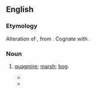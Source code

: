 ==English==

===Etymology===
Alteration of {{inh|en|enm|quabbe|t=a marsh, bog}}, from {{inh|en|ang|cwabba|t=that which shakes or trembles, something soft and flabby}}. Cognate with {{cog|nl|kwab|t=fleshy lobe}}.

===Noun===
{{en-noun}}

# {{lb|en|obsolete}} [[quagmire]]; [[marsh]]; [[bog]].
#* {{quote-book
|en
|date=December 16, 1771
|first=John
|last=Walker
|authorlink=
|title=Account of the Irruption of Solway Moss
|passage=If a person ventures on one of these '''quags''', it bends in waves under his feet; and if the surface breaks, he is in danger of sinking to the bottom.
}}
#* {{quote-book
|en
|year=1784
|first=William
|last=Cowper
|authorlink=William Cowper
|title=Tirocinium; or, a Review of Schools
|passage=Crooked or straight, through '''quags''' or thorny dells
}}